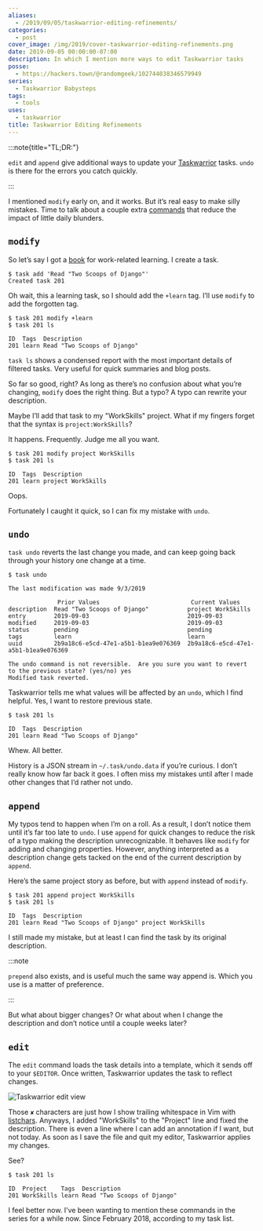 ```yaml
---
aliases:
  - /2019/09/05/taskwarrior-editing-refinements/
categories:
  - post
cover_image: /img/2019/cover-taskwarrior-editing-refinements.png
date: 2019-09-05 00:00:00-07:00
description: In which I mention more ways to edit Taskwarrior tasks
posse:
  - https://hackers.town/@randomgeek/102744038346579949
series:
  - Taskwarrior Babysteps
tags:
  - tools
uses:
  - taskwarrior
title: Taskwarrior Editing Refinements
---
```


:::note{title="TL;DR:"}

`edit` and `append` give additional ways to update your
[Taskwarrior](https://taskwarrior.org) tasks. `undo` is there for the
errors you catch quickly.

:::

I mentioned `modify` early on, and it works. But it’s real easy to make
silly mistakes. Time to talk about a couple extra
[commands](https://taskwarrior.org/docs/commands/) that reduce the
impact of little daily blunders.

## `modify`

So let’s say I got a [book](https://www.twoscoopspress.com/) for
work-related learning. I create a task.

```
$ task add 'Read "Two Scoops of Django"'
Created task 201
```

Oh wait, this a learning task, so I should add the `+learn` tag. I’ll
use `modify` to add the forgotten tag.

```
$ task 201 modify +learn
$ task 201 ls

ID  Tags  Description
201 learn Read "Two Scoops of Django"
```

`task ls` shows a condensed report with the most important details of
filtered tasks. Very useful for quick summaries and blog posts.

So far so good, right? As long as there’s no confusion about what you’re
changing, `modify` does the right thing. But a typo? A typo can rewrite
your description.

Maybe I’ll add that task to my "WorkSkills" project. What if my fingers
forget that the syntax is `project:WorkSkills`?

It happens. Frequently. Judge me all you want.

```
$ task 201 modify project WorkSkills
$ task 201 ls

ID  Tags  Description
201 learn project WorkSkills
```

Oops.

Fortunately I caught it quick, so I can fix my mistake with `undo`.

## `undo`

`task undo` reverts the last change you made, and can keep going back
through your history one change at a time.

```
$ task undo

The last modification was made 9/3/2019

              Prior Values                          Current Values
description  Read "Two Scoops of Django"           project WorkSkills
entry        2019-09-03                            2019-09-03
modified     2019-09-03                            2019-09-03
status       pending                               pending
tags         learn                                 learn
uuid         2b9a18c6-e5cd-47e1-a5b1-b1ea9e076369  2b9a18c6-e5cd-47e1-a5b1-b1ea9e076369

The undo command is not reversible.  Are you sure you want to revert to the previous state? (yes/no) yes
Modified task reverted.
```

Taskwarrior tells me what values will be affected by an `undo`, which I
find helpful. Yes, I want to restore previous state.

```
$ task 201 ls

ID  Tags  Description
201 learn Read "Two Scoops of Django"
```

Whew. All better.

History is a JSON stream in `~/.task/undo.data` if you’re curious. I
don’t really know how far back it goes. I often miss my mistakes until
after I made other changes that I’d rather not undo.

## `append`

My typos tend to happen when I’m on a roll. As a result, I don’t notice
them until it’s far too late to `undo`. I use `append` for quick changes
to reduce the risk of a typo making the description unrecognizable. It
behaves like `modify` for adding and changing properties. However,
anything interpreted as a description change gets tacked on the end of
the current description by `append`.

Here’s the same project story as before, but with `append` instead of
`modify`.

```
$ task 201 append project WorkSkills
$ task 201 ls

ID  Tags  Description
201 learn Read "Two Scoops of Django" project WorkSkills
```

I still made my mistake, but at least I can find the task by its
original description.

:::note

`prepend` also exists, and is useful much the same way append is. Which
you use is a matter of preference.

:::

But what about bigger changes? Or what about when I change the
description and don’t notice until a couple weeks later?

## `edit`

The `edit` command loads the task details into a template, which it
sends off to your `$EDITOR`. Once written, Taskwarrior updates the task
to reflect changes.

![Taskwarrior edit view](@img/2019/cover-taskwarrior-editing-refinements.png)

Those `✘` characters are just how I show trailing whitespace in Vim with
[listchars](https://vim.fandom.com/wiki/Highlight_unwanted_spaces).
Anyways, I added "WorkSkills" to the "Project" line and fixed the
description. There is even a line where I can add an annotation if I
want, but not today. As soon as I save the file and quit my editor,
Taskwarrior applies my changes.

See?

```
$ task 201 ls

ID  Project    Tags  Description
201 WorkSkills learn Read "Two Scoops of Django"
```

I feel better now. I’ve been wanting to mention these commands in the
series for a while now. Since February 2018, according to my task list.
